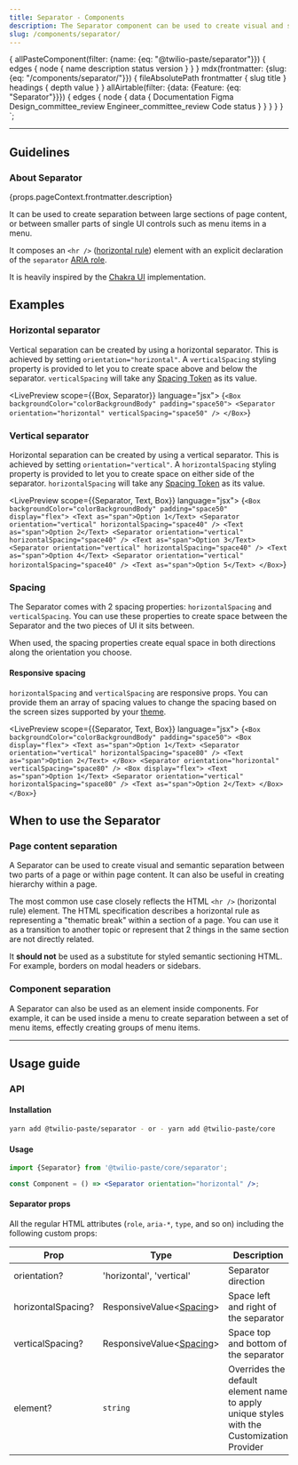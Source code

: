 ```yaml
---
title: Separator - Components
description: The Separator component can be used to create visual and semantic separation between UI elements or sections.
slug: /components/separator/
---
```



  {
    allPasteComponent(filter: {name: {eq: "@twilio-paste/separator"}}) {
      edges {
        node {
          name
          description
          status
          version
        }
      }
    }
    mdx(frontmatter: {slug: {eq: "/components/separator/"}}) {
      fileAbsolutePath
      frontmatter {
        slug
        title
      }
      headings {
        depth
        value
      }
    }
    allAirtable(filter: {data: {Feature: {eq: "Separator"}}}) {
      edges {
        node {
          data {
            Documentation
            Figma
            Design_committee_review
            Engineer_committee_review
            Code
            status
          }
        }
      }
    }
  }
`;

<NormalizeComponentHeader
  categoryRoute={SidebarCategoryRoutes.COMPONENTS}
  githubUrl="https://github.com/twilio-labs/paste/tree/main/packages/paste-core/components/separator"
  storybookUrl="/?path=/story/components-separator--horizontal"
  data={props.data}
/>

---

<contentwrapper>

<PageAside data={props.data.mdx} />

<content>

## Guidelines

### About Separator

<Paragraph>{props.pageContext.frontmatter.description}</Paragraph>

It can be used to create separation between large sections of page content, or between smaller parts of single UI controls such as menu items in a menu.

It composes an `<hr />` ([horizontal rule](https://www.w3.org/TR/html52/grouping-content.html#the-hr-element)) element with an explicit declaration of the `separator` [ARIA role](https://www.w3.org/TR/wai-aria-1.1/#separator).

It is heavily inspired by the [Chakra UI](https://chakra-ui.com/divider) implementation.

## Examples

### Horizontal separator

Vertical separation can be created by using a horizontal separator. This is achieved by setting `orientation="horizontal"`. A `verticalSpacing` styling property is provided to let you to create space above and below the separator. `verticalSpacing` will take any [Spacing Token](/tokens#spacings) as its value.

<LivePreview scope={{Box, Separator}} language="jsx">
  {`<Box backgroundColor="colorBackgroundBody" padding="space50">
  <Separator orientation="horizontal" verticalSpacing="space50" />
</Box>`}
</LivePreview>

### Vertical separator

Horizontal separation can be created by using a vertical separator. This is achieved by setting `orientation="vertical"`. A `horizontalSpacing` styling property is provided to let you to create space on either side of the separator. `horizontalSpacing` will take any [Spacing Token](/tokens#spacings) as its value.

<LivePreview scope={{Separator, Text, Box}} language="jsx">
  {`<Box backgroundColor="colorBackgroundBody" padding="space50" display="flex">
  <Text as="span">Option 1</Text>
  <Separator orientation="vertical" horizontalSpacing="space40" />
  <Text as="span">Option 2</Text>
  <Separator orientation="vertical" horizontalSpacing="space40" />
  <Text as="span">Option 3</Text>
  <Separator orientation="vertical" horizontalSpacing="space40" />
  <Text as="span">Option 4</Text>
  <Separator orientation="vertical" horizontalSpacing="space40" />
  <Text as="span">Option 5</Text>
</Box>`}
</LivePreview>

### Spacing

The Separator comes with 2 spacing properties: `horizontalSpacing` and `verticalSpacing`. You can use these properties to create space between the Separator and the two pieces of UI it sits between.

When used, the spacing properties create equal space in both directions along the orientation you choose.

#### Responsive spacing

`horizontalSpacing` and `verticalSpacing` are responsive props. You can provide them an array of spacing values to change the spacing based on the screen sizes supported by your [theme](/core/theme-package#theme-provider).

<LivePreview scope={{Separator, Text, Box}} language="jsx">
  {`<Box backgroundColor="colorBackgroundBody" padding="space50">
  <Box display="flex">
    <Text as="span">Option 1</Text>
    <Separator orientation="vertical" horizontalSpacing="space80" />
    <Text as="span">Option 2</Text>
  </Box>
  <Separator orientation="horizontal" verticalSpacing="space80" />
  <Box display="flex">
    <Text as="span">Option 1</Text>
    <Separator orientation="vertical" horizontalSpacing="space80" />
    <Text as="span">Option 2</Text>
  </Box>
</Box>`}
</LivePreview>

## When to use the Separator

### Page content separation

A Separator can be used to create visual and semantic separation between two parts of a page or within page content. It can also be useful in creating hierarchy within a page.

The most common use case closely reflects the HTML `<hr />` (horizontal rule) element. The HTML specification describes a horizontal rule as representing a "thematic break" within a section of a page. You can use it as a transition to another topic or represent that 2 things in the same section are not directly related.

It **should not** be used as a substitute for styled semantic sectioning HTML. For example, borders on modal headers or sidebars.

### Component separation

A Separator can also be used as an element inside components. For example, it can be used inside a menu to create separation between a set of menu items, effectly creating groups of menu items.

<DoDont>
  <Do title="Do" body="Use to create separation between two elements" preview={false} />
  <Dont
    title="Don't"
    body="Don't use as a substitute for styled semantic sectioning HTML, like borders on headers or sidebars"
    preview={false}
  />
</DoDont>

---

## Usage guide

### API

#### Installation

```bash
yarn add @twilio-paste/separator - or - yarn add @twilio-paste/core
```

#### Usage

```jsx
import {Separator} from '@twilio-paste/core/separator';

const Component = () => <Separator orientation="horizontal" />;
```

#### Separator props

All the regular HTML attributes (`role`, `aria-*`, `type`, and so on) including the following custom props:

| Prop               | Type                                               | Description                                                                               | Default     |
| ------------------ | -------------------------------------------------- | ----------------------------------------------------------------------------------------- | ----------- |
| orientation?       | 'horizontal', 'vertical'                           | Separator direction                                                                       |             |
| horizontalSpacing? | ResponsiveValue<[Spacing](/tokens/list/#spacings)> | Space left and right of the separator                                                     |             |
| verticalSpacing?   | ResponsiveValue<[Spacing](/tokens/list/#spacings)> | Space top and bottom of the separator                                                     |             |
| element?           | `string`                                           | Overrides the default element name to apply unique styles with the Customization Provider | 'SEPARATOR' |

<ChangelogRevealer>
  <Changelog />
</ChangelogRevealer>

</content>

</contentwrapper>
